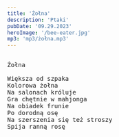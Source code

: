 ```yaml
---
title: 'Żołna'
description: 'Ptaki'
pubDate: '09.29.2023'
heroImage: '/bee-eater.jpg'
mp3: 'mp3/żołna.mp3'
---
```

<pre>
  
Żołna

Większa od szpaka
Kolorowa żołna
Na salonach króluje
Gra chętnie w mahjonga
Na obiadek frunie
Po dorodną osę
Na szerszenia się też stroszy
Spija ranną rosę
  
</pre>

